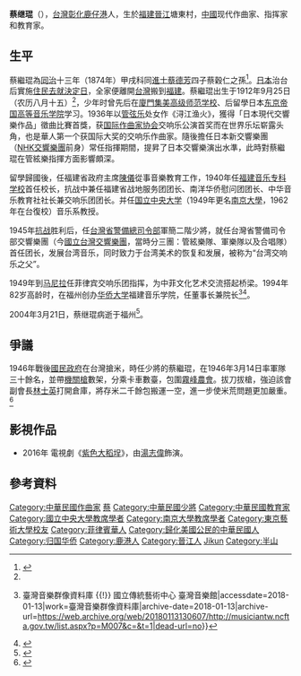 {{艺人
|姓名 = 蔡继琨
|类型 = 音乐家
|图片 = Tsai Chi-kun (colorized).jpg
|民族 = 汉族
|国籍 = {{ROC}}<br/>{{USA}}<ref>{{cite news |title=蔡继琨教授追悼会昨日举行 |url=http://news.sina.com.cn/c/2004-03-27/12552155511s.shtml?from=wap |accessdate=2019-01-15 |work=新浪|date=2004-03-27 |archive-date=2019-01-15 |archive-url=https://web.archive.org/web/20190115234216/http://news.sina.com.cn/c/2004-03-27/12552155511s.shtml?from=wap |dead-url=no }}</ref>
|籍貫 = [[福建臺灣省|台灣]][[彰化縣_(清朝)|彰化縣]][[鹿港鎮|鹿仔港]]
|出生日期 = 1912年9月25日
|出生地点 = {{ROC-1912}}[[福建省_(中华民国大陆时期)|福建]][[晉江縣|晉江縣]]塘东村
|逝世日期 = {{Death date and age|2004|03|21|1912|09|25}}
|逝世地点 = {{PRC}}[[福建省|福建省]][[福州市|福州市]]
|职业 = 作曲家、指挥家、教育家
}}

'''蔡继琨'''（{{bd|1912年|9月25日|2004年|3月21日|catIdx=Cai, Jikun}}），[[福建臺灣省|台灣]][[彰化縣_(清朝)|彰化]][[鹿港鎮|鹿仔港]]人，生於[[福建省_(中华民国大陆时期)|福建]][[晉江縣|晉江]]塘東村，[[中國|中國]]现代作曲家、指挥家和教育家。

== 生平 ==
蔡繼琨為[[同治|同治]]十三年（1874年）甲戌科同[[進士|進士]][[蔡德芳|蔡德芳]]四子蔡穀仁之孫<ref>{{Cite web |url=http://tbdb.ntnu.edu.tw/showBIO.jsp?id=B2C5F417-C42F-3023-919D-E2F0DBC686BB |title=蔡穀元 - TBDB 臺灣歷史人物傳記資料庫::查看傳文 |access-date=2021-03-20 |archive-date=2021-09-26 |archive-url=https://web.archive.org/web/20210926070413/http://tbdb.ntnu.edu.tw/showBIO.jsp?id=B2C5F417-C42F-3023-919D-E2F0DBC686BB |dead-url=no }}</ref>。[[大日本帝國|日本]]治台后實施[[住民去就決定日|住民去就決定日]]，全家便離開[[福建臺灣省|台灣]]搬到[[福建省_(清)|福建]]。蔡繼琨出生于1912年9月25日（农历八月十五）<ref name="时报文化"/>，少年时曾先后在[[廈門|廈門]][[集美大學|集美高级师范学校]]、后留學日本[[东京|东京]][[東京藝術大學|帝国高等音乐学院]]学习。1936年以[[管弦乐|管弦乐]]处女作《浔江渔火》，獲得「日本現代交響樂作品」徵曲比賽首獎，获[[国际作曲家协会|国际作曲家协会]]交响乐公演首奖而在世界乐坛崭露头角，也是華人第一个获国际大奖的交响乐作曲家。隨後擔任日本新交響樂團（[[NHK交響樂團|NHK交響樂團]]前身）常任指揮期間，提昇了日本交響樂演出水準，此時對蔡繼琨在管絃樂指揮方面影響頗深。

留學歸國後，任福建省政府主席[[陳儀|陳儀]]從事音樂教育工作，1940年任[[福建音乐专科学校|福建音乐专科学校]]首任校长，抗战中兼任福建省战地服务团团长、南洋华侨慰问团团长、中华音乐教育社社长兼交响乐团团长。并任[[国立中央大学|国立中央大学]]（1949年更名[[南京大學|南京大學]]，1962年在台復校）音乐系教授。

1945年[[抗战|抗战]]胜利后，任[[台灣省警備總司令部|台灣省警備總司令部]]軍簡二階少將，就任台灣省警備司令部交響樂團（今[[國立台灣交響樂團|國立台灣交響樂團]]，當時分三團：管絃樂隊、軍樂隊以及合唱隊）首任团长，发展台湾音乐，同时致力于台湾美术的恢复和发展，被称为“台湾交响乐之父”。

1949年到[[马尼拉|马尼拉]]任菲律宾交响乐团指挥，为中菲文化艺术交流搭起桥梁。1994年82岁高龄时，在福州创办[[华侨大学|华侨大学]]福建音乐学院，任董事长兼院长<ref>{{Cite web|url=http://musiciantw.ncfta.gov.tw/list.aspx?p=M007&c=&t=1|title=蔡繼琨 {{!}} 臺灣音樂群像資料庫 {{!}} 國立傳統藝術中心 臺灣音樂館|accessdate=2018-01-13|work=臺灣音樂群像資料庫|archive-date=2018-01-13|archive-url=https://web.archive.org/web/20180113130607/http://musiciantw.ncfta.gov.tw/list.aspx?p=M007&c=&t=1|dead-url=no}}</ref><ref name="时报文化">{{Cite book|url=https://books.google.com.tw/books?id=1H1HAAAAMAAJ&q=%E8%94%A1%E7%B9%BC%E7%90%A8&dq=%E8%94%A1%E7%B9%BC%E7%90%A8&hl=zh-TW&sa=X&ved=0ahUKEwjQjM-6ldXYAhUKgLwKHTTnDRUQ6AEILzAB|title=蔡繼琨: 藝德雙馨|last=徐麗紗|first=|last2=趙琴|date=2002|publisher=時報文化出版企業股份有限公司|year=|isbn=|location=|pages=|language=zh-TW|chapter=|access-date=2018-01-13|archive-date=2018-01-13|archive-url=https://web.archive.org/web/20180113203035/https://books.google.com.tw/books?id=1H1HAAAAMAAJ&q=%E8%94%A1%E7%B9%BC%E7%90%A8&dq=%E8%94%A1%E7%B9%BC%E7%90%A8&hl=zh-TW&sa=X&ved=0ahUKEwjQjM-6ldXYAhUKgLwKHTTnDRUQ6AEILzAB|dead-url=no}}</ref>。

2004年3月21日，蔡继琨病逝于福州<ref>{{cite news |editor=王艳红 |title=“台湾交响乐之父”蔡继琨去世 享年九十六岁 |url=https://www.chinanews.com/n/2004-03-25/26/417547.html |accessdate=2021-09-26 |agency=中新社 |date=2004-03-25 |archive-date=2021-09-26 |archive-url=https://web.archive.org/web/20210926071555/https://www.chinanews.com/n/2004-03-25/26/417547.html |dead-url=no }}</ref>。

== 爭議 ==
1946年戰後[[國民政府|國民政府]]在台灣搶米，時任少將的蔡繼琨，在1946年3月14日率軍隊三十餘名，並帶[[機關槍|機關槍]]數架，分乘卡車數臺，包圍[[霧峰農會|霧峰農會]]。拔刀拔槍，強迫該會副會長[[林士英|林士英]]打開倉庫，將存米二千餘包搬運一空，進一步使米荒問題更加嚴重。<ref>{{Cite journal |author= 蘇瑤崇 |url= http://www.mh.sinica.edu.tw/MHDocument/PublicationDetail/PublicationDetail_1607.pdf |title= 戰後臺灣米荒問題新探（1945-1946） |journal= 近代史研究所集刊 |year= 2014 |volume= 86 |pages= 95-134 |access-date= 2021-02-28 |archive-date= 2020-11-12 |archive-url= https://web.archive.org/web/20201112023805/http://www.mh.sinica.edu.tw/MHDocument/PublicationDetail/PublicationDetail_1607.pdf |dead-url= no }}</ref>

== 影視作品 ==

* 2016年 電視劇《[[紫色大稻埕|紫色大稻埕]]》，由[[湯志偉|湯志偉]]飾演。

== 參考資料 ==
{{Reflist}}

{{DEFAULTSORT:Cai, Jikun}}
[[Category:中華民國作曲家|Category:中華民國作曲家]]
[[Category:台灣指揮家|蔡]]
[[Category:中華民國少將|Category:中華民國少將]]
[[Category:中華民國教育家|Category:中華民國教育家]]
[[Category:國立中央大學教席學者|Category:國立中央大學教席學者]]
[[Category:南京大學教席學者|Category:南京大學教席學者]]
[[Category:東京藝術大學校友|Category:東京藝術大學校友]]
[[Category:菲律賓華人|Category:菲律賓華人]]
[[Category:歸化美國公民的中華民國人|Category:歸化美國公民的中華民國人]]
[[Category:归国华侨|Category:归国华侨]]
[[Category:鹿港人|Category:鹿港人]]
[[Category:晉江人|Category:晉江人]]
[[Category:蔡姓|Jikun]]
[[Category:半山|Category:半山]]